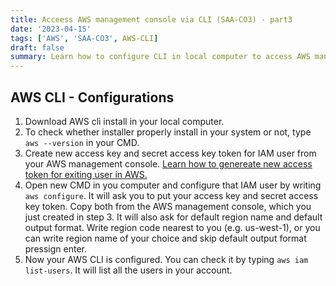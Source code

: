 ```yaml
---
title: Acceess AWS management console via CLI (SAA-CO3) - part3
date: '2023-04-15'
tags: ['AWS', 'SAA-CO3', AWS-CLI]
draft: false
summary: Learn how to configure CLI in local computer to access AWS management console via AWS CLI
---
```


## **AWS CLI - Configurations**

1. Download AWS cli install in your local computer.
2. To check whether installer properly install in your system or not, type `aws --version` in your CMD.
3. Create new access key and secret access key token for IAM user from your AWS management console. [Learn how to genereate new access token for exiting user in AWS.]() 
4. Open new CMD in you computer and configure that IAM user by writing `aws configure`. It will ask you to put your access key and secret access key token. Copy both from the AWS management console, which you just created in step 3. It will also ask for default region name and default output format. Write region code nearest to you (e.g. us-west-1), or you can write region name of your choice and skip default output format pressign enter. 
5. Now your AWS CLI is configured. You can check it by typing `aws iam list-users`. It will list all the users in your account. 

